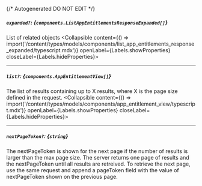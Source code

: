 {/* Autogenerated DO NOT EDIT  */}

##### `expanded?`: *{`components.ListAppEntitlementsResponseExpanded[]`}*
List of related objects
<Collapsible content={() => import('/content/types/models/components/list_app_entitlements_response_expanded/typescript.mdx')} openLabel={Labels.showProperties} closeLabel={Labels.hideProperties}>
</Collapsible>

---
##### `list?`: *{`components.AppEntitlementView[]`}*
The list of results containing up to X results, where X is the page size defined in the request.
<Collapsible content={() => import('/content/types/models/components/app_entitlement_view/typescript.mdx')} openLabel={Labels.showProperties} closeLabel={Labels.hideProperties}>
</Collapsible>

---
##### `nextPageToken?`: *{`string`}*
The nextPageToken is shown for the next page if the number of results is larger than the max page size. The server returns one page of results and the nextPageToken until all results are retreived. To retrieve the next page, use the same request and append a pageToken field with the value of nextPageToken shown on the previous page.


